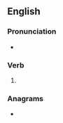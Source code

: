 {{also|Dissing}}

==English==

===Pronunciation===
* {{IPA|/ˈdɪsɪŋ/|lang=en}}

===Verb===
{{head|en|present participle}}

# {{present participle of|diss|lang=en|nocat=1}}

===Anagrams===
* {{l|en|sidings}}